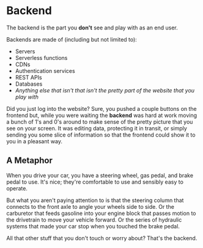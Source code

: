 # Backend

The backend is the part you **don't** see and play with as an end user.

Backends are made of (including but not limited to):

- Servers
- Serverless functions
- CDNs
- Authentication services
- REST APIs
- Databases
- _Anything else that isn't that isn't the pretty part of the website that you play with_

Did you just log into the website? Sure, you pushed a couple buttons on the frontend but, while you were waiting the **backend** was hard at work moving a bunch of 1's and 0's around to make sense of the pretty picture that you see on your screen. It was editing data, protecting it in transit, or simply sending you some slice of information so that the frontend could show it to you in a pleasant way.

## A Metaphor

When you drive your car, you have a steering wheel, gas pedal, and brake pedal to use. It's nice; they're comfortable to use and sensibly easy to operate.

But what you aren't paying attention to is that the steering column that connects to the front axle to angle your wheels side to side. Or the carburetor that feeds gasoline into your engine block that passes motion to the drivetrain to move your vehicle forward. Or the series of hydraulic systems that made your car stop when you touched the brake pedal.

All that other stuff that you don't touch or worry about? That's the backend.
